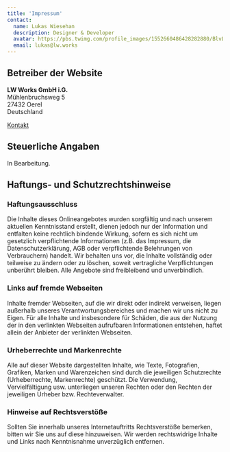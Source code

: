 ```yaml
---
title: 'Impressum'
contact:
  name: Lukas Wiesehan
  description: Designer & Developer
  avatar: https://pbs.twimg.com/profile_images/1552660486428282880/BlvLtgJe_400x400.jpg
  email: lukas@lw.works
---
```


## Betreiber der Website

**LW Works GmbH i.G.**  
Mühlenbruchsweg 5  
27432 Oerel  
Deutschland

[Kontakt](/kontakt)

## Steuerliche Angaben

In Bearbeitung.

## Haftungs- und Schutzrechtshinweise

### Haftungsausschluss

Die Inhalte dieses Onlineangebotes wurden sorgfältig und nach unserem aktuellen Kenntnisstand erstellt, dienen jedoch nur der Information und entfalten keine rechtlich bindende Wirkung, sofern es sich nicht um gesetzlich verpflichtende Informationen (z.B. das Impressum, die Datenschutzerklärung, AGB oder verpflichtende Belehrungen von Verbrauchern) handelt. Wir behalten uns vor, die Inhalte vollständig oder teilweise zu ändern oder zu löschen, soweit vertragliche Verpflichtungen unberührt bleiben. Alle Angebote sind freibleibend und unverbindlich.

### Links auf fremde Webseiten

Inhalte fremder Webseiten, auf die wir direkt oder indirekt verweisen, liegen außerhalb unseres Verantwortungsbereiches und machen wir uns nicht zu Eigen. Für alle Inhalte und insbesondere für Schäden, die aus der Nutzung der in den verlinkten Webseiten aufrufbaren Informationen entstehen, haftet allein der Anbieter der verlinkten Webseiten.

### Urheberrechte und Markenrechte

Alle auf dieser Website dargestellten Inhalte, wie Texte, Fotografien, Grafiken, Marken und Warenzeichen sind durch die jeweiligen Schutzrechte (Urheberrechte, Markenrechte) geschützt. Die Verwendung, Vervielfältigung usw. unterliegen unseren Rechten oder den Rechten der jeweiligen Urheber bzw. Rechteverwalter.

### Hinweise auf Rechtsverstöße

Sollten Sie innerhalb unseres Internetauftritts Rechtsverstöße bemerken, bitten wir Sie uns auf diese hinzuweisen. Wir werden rechtswidrige Inhalte und Links nach Kenntnisnahme unverzüglich entfernen.
